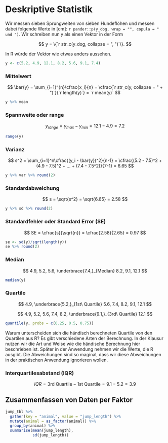 # Deskriptive Statistik

Wir messen sieben Sprungweiten von sieben Hundeflöhen und messen dabei folgende Werte in \[cm\]: `r pander::p(y_dog, wrap = "", copula = " und ")`. Wir schreiben nun y als einen Vektor in der Form

$$
y = \{`r str_c(y_dog, collapse = ", ")`\}.
$$

In R würde der Vektor wie etwas anders aussehen.

```r
y <- c(5.2, 4.9, 12.1, 8.2, 5.6, 9.1, 7.4) 
```

### Mittelwert

$$
\bar{y} = \sum_{i=1}^{n}\cfrac{x_i}{n} =
\cfrac{`r str_c(y, collapse = " + ")`}{`r length(y)`} =
`r mean(y)`
$$

```r
y %>% mean
```

### Spannweite oder range

$$
y_{range} = y_{max} - y_{min} = 12.1 - 4.9 = 7.2
$$

```r
range(y) 
```

### Varianz

$$
s^2 = \sum_{i=1}^n\cfrac{(y_i - \bar{y})^2}{n-1} = \cfrac{(5.2 -
7.5)^2 + (4.9 - 7.5)^2 + ... + (7.4 - 7.5^2)}{7-1} = 6.65
$$

```r
y %>% var %>% round(2) 
```

### Standardabweichung

$$
s = \sqrt{s^2} = \sqrt{6.65} = 2.58
$$

```r
y %>% sd %>% round(2) 
```

### Standardfehler oder Standard Error (SE)

$$
SE = \cfrac{s}{\sqrt{n}} = \cfrac{2.58}{2.65} = 0.97
$$

```r
se <- sd(y)/sqrt(length(y))
se %>% round(2)
```

### Median

$$
4.9,  5.2,  5.6,  \underbrace{7.4,}_{Median}  8.2,  9.1, 12.1
$$

```r
median(y) 
```

### Quartile

$$
4.9,  \underbrace{5.2,}_{1st\ Quartile}  5.6,  7.4,  8.2,  9.1, 12.1
$$

$$
4.9,  5.2,  5.6,  7.4,  8.2,  \underbrace{9.1,}_{3rd\ Quartile} 12.1
$$

```r
quantile(y, probs = c(0.25, 0.5, 0.75)) 
```

Warum unterscheiden sich die händisch berechneten Quartile von den Quartilen aus R? Es gibt verschiedene Arten der Berechnung. In der Klausur nutzen wir die Art und Weise wie die händische Berechnung hier beschrieben ist. Später in der Anwendung nehmen wir die Werte, die R ausgibt. Die Abweichungen sind so maginal, dass wir diese Abweichungen in der praktischen Anwendung ignorieren wollen.

### Interquartilesabstand (IQR)

$$
IQR = \mbox{3rd Quartile} - \mbox{1st Quartile} = 9.1 - 5.2 = 3.9
$$

## Zusammenfassen von Daten per Faktor

```r
jump_tbl %>%
  gather(key = "animal", value = "jump_length") %>%
  mutate(animal = as_factor(animal)) %>%
  group_by(animal) %>%
  summarise(mean(jump_length),
            sd(jump_length))


```
